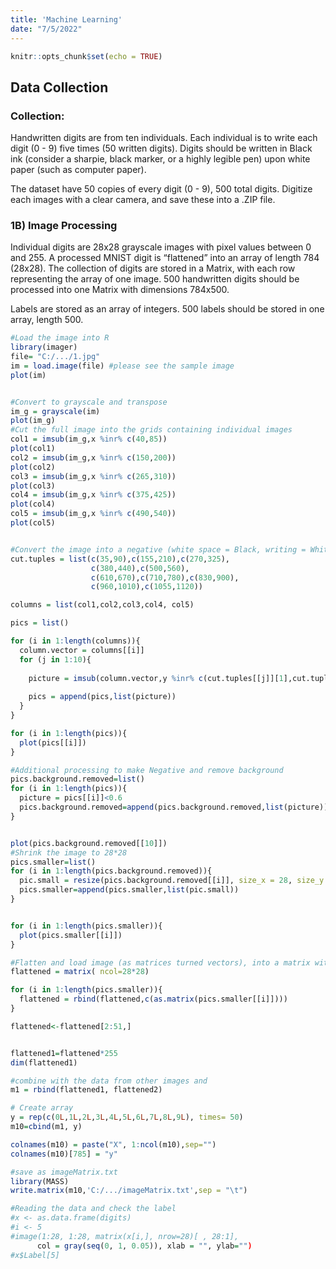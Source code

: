 ```yaml
---
title: 'Machine Learning'
date: "7/5/2022"
---
```


```r
knitr::opts_chunk$set(echo = TRUE)
```


## Data Collection


### Collection:

Handwritten digits are from ten individuals. Each individual is to write each digit (0 - 9) five times (50 written digits). Digits should be written in Black ink (consider a sharpie, black marker, or a highly legible pen) upon white paper (such as computer paper). 

The dataset have 50 copies of every digit (0 - 9), 500 total digits. Digitize each images with a clear camera, and save these into a .ZIP file. 

### 1B) Image Processing

Individual digits are 28x28 grayscale images with pixel values between 0 and 255. A processed MNIST digit is "flattened" into an array of length 784 (28x28). The collection of digits are stored in a Matrix, with each row representing the array of one image. 500 handwritten digits should be processed into one Matrix with dimensions 784x500.

Labels are stored as an array of integers. 500 labels should be stored in one array, length 500.


```r
#Load the image into R
library(imager)
file= "C:/.../1.jpg"
im = load.image(file) #please see the sample image
plot(im)


#Convert to grayscale and transpose
im_g = grayscale(im)
plot(im_g)
#Cut the full image into the grids containing individual images
col1 = imsub(im_g,x %inr% c(40,85))
plot(col1)
col2 = imsub(im_g,x %inr% c(150,200))
plot(col2)
col3 = imsub(im_g,x %inr% c(265,310))
plot(col3)
col4 = imsub(im_g,x %inr% c(375,425))
plot(col4)
col5 = imsub(im_g,x %inr% c(490,540))
plot(col5)


#Convert the image into a negative (white space = Black, writing = White)
cut.tuples = list(c(35,90),c(155,210),c(270,325),
                  c(380,440),c(500,560), 
                  c(610,670),c(710,780),c(830,900),
                  c(960,1010),c(1055,1120))

columns = list(col1,col2,col3,col4, col5)

pics = list()

for (i in 1:length(columns)){
  column.vector = columns[[i]]
  for (j in 1:10){
    
    picture = imsub(column.vector,y %inr% c(cut.tuples[[j]][1],cut.tuples[[j]][2]))
    
    pics = append(pics,list(picture))
  }
}

for (i in 1:length(pics)){
  plot(pics[[i]])
}

#Additional processing to make Negative and remove background
pics.background.removed=list()
for (i in 1:length(pics)){
  picture = pics[[i]]<0.6
  pics.background.removed=append(pics.background.removed,list(picture))
}


plot(pics.background.removed[[10]])
#Shrink the image to 28*28
pics.smaller=list()
for (i in 1:length(pics.background.removed)){
  pic.small = resize(pics.background.removed[[i]], size_x = 28, size_y = 28)
  pics.smaller=append(pics.smaller,list(pic.small))
}


for (i in 1:length(pics.smaller)){
  plot(pics.smaller[[i]])
}

#Flatten and load image (as matrices turned vectors), into a matrix with 28*28 columns and 24 rows
flattened = matrix( ncol=28*28)

for (i in 1:length(pics.smaller)){
  flattened = rbind(flattened,c(as.matrix(pics.smaller[[i]])))
}

flattened<-flattened[2:51,]


flattened1=flattened*255
dim(flattened1)

#combine with the data from other images and 
m1 = rbind(flattened1, flattened2)

# Create array
y = rep(c(0L,1L,2L,3L,4L,5L,6L,7L,8L,9L), times= 50)
m10=cbind(m1, y)

colnames(m10) = paste("X", 1:ncol(m10),sep="")
colnames(m10)[785] = "y"

#save as imageMatrix.txt
library(MASS)
write.matrix(m10,'C:/.../imageMatrix.txt',sep = "\t")

#Reading the data and check the label
#x <- as.data.frame(digits) 
#i <- 5
#image(1:28, 1:28, matrix(x[i,], nrow=28)[ , 28:1], 
      col = gray(seq(0, 1, 0.05)), xlab = "", ylab="")
#x$Label[5]

```
